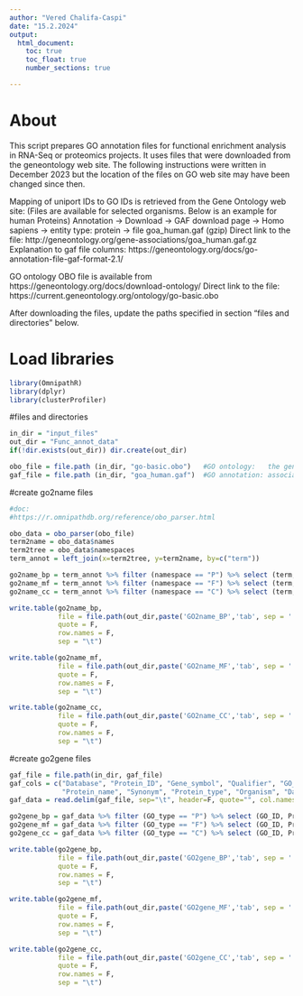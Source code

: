 ```yaml
---
author: "Vered Chalifa-Caspi"
date: "15.2.2024"
output: 
  html_document:
    toc: true
    toc_float: true
    number_sections: true

---
```

# About

This script prepares GO annotation files for functional enrichment analysis in RNA-Seq or proteomics projects.
It uses files that were downloaded from the geneontology web site.
The following instructions were written in December 2023 but the location of the files on GO web site may have been changed since then.

Mapping of uniport IDs to GO IDs is retrieved from the Gene Ontology web site:
(Files are available for selected organisms. Below is an example for human Proteins)
Annotation -> Download -> GAF download page -> Homo sapiens -> entity type: protein -> file goa_human.gaf (gzip)
Direct link to the file:
http://geneontology.org/gene-associations/goa_human.gaf.gz
Explanation to gaf file columns:
https://geneontology.org/docs/go-annotation-file-gaf-format-2.1/

GO ontology OBO file is available from https://geneontology.org/docs/download-ontology/
Direct link to the file:
https://current.geneontology.org/ontology/go-basic.obo

After downloading the files, update the paths specified in section "files and directories" below.

# Load libraries

```r

library(OmnipathR)
library(dplyr)
library(clusterProfiler)
```

#files and directories

```r

in_dir = "input_files"
out_dir = "Func_annot_data"
if(!dir.exists(out_dir)) dir.create(out_dir)

obo_file = file.path (in_dir, "go-basic.obo")   #GO ontology:   the gene ontology tree and term data
gaf_file = file.path (in_dir, "goa_human.gaf")  #GO annotation: association between go terms and uniprot genes

```

#create go2name files

```r

#doc:
#https://r.omnipathdb.org/reference/obo_parser.html

obo_data = obo_parser(obo_file)
term2name = obo_data$names
term2tree = obo_data$namespaces
term_annot = left_join(x=term2tree, y=term2name, by=c("term"))

go2name_bp = term_annot %>% filter (namespace == "P") %>% select (term, name) %>% setNames (c("GO", "Term"))
go2name_mf = term_annot %>% filter (namespace == "F") %>% select (term, name) %>% setNames (c("GO", "Term"))
go2name_cc = term_annot %>% filter (namespace == "C") %>% select (term, name) %>% setNames (c("GO", "Term"))

write.table(go2name_bp,
            file = file.path(out_dir,paste('GO2name_BP','tab', sep = '.')) ,
            quote = F,
            row.names = F,
            sep = "\t")

write.table(go2name_mf,
            file = file.path(out_dir,paste('GO2name_MF','tab', sep = '.')) ,
            quote = F,
            row.names = F,
            sep = "\t")

write.table(go2name_cc,
            file = file.path(out_dir,paste('GO2name_CC','tab', sep = '.')) ,
            quote = F,
            row.names = F,
            sep = "\t")

```


#create go2gene files

```r

gaf_file = file.path(in_dir, gaf_file)
gaf_cols = c("Database", "Protein_ID", "Gene_symbol", "Qualifier", "GO_ID", "GO_REF", "evidence_code", "With_or_From", "GO_type",
             "Protein_name", "Synonym", "Protein_type", "Organism", "Date", "Assigned_by", "Annotation_extension", "Gene_product_form_ID")
gaf_data = read.delim(gaf_file, sep="\t", header=F, quote="", col.names=gaf_cols, colClasses="character", comment.char=c("!"))

go2gene_bp = gaf_data %>% filter (GO_type == "P") %>% select (GO_ID, Protein_ID) %>% setNames (c("GO", "Gene")) %>% clusterProfiler::buildGOmap() %>% arrange(GO)
go2gene_mf = gaf_data %>% filter (GO_type == "F") %>% select (GO_ID, Protein_ID) %>% setNames (c("GO", "Gene")) %>% clusterProfiler::buildGOmap() %>% arrange(GO)
go2gene_cc = gaf_data %>% filter (GO_type == "C") %>% select (GO_ID, Protein_ID) %>% setNames (c("GO", "Gene")) %>% clusterProfiler::buildGOmap() %>% arrange(GO)

write.table(go2gene_bp,
            file = file.path(out_dir,paste('GO2gene_BP','tab', sep = '.')) ,
            quote = F,
            row.names = F,
            sep = "\t")

write.table(go2gene_mf,
            file = file.path(out_dir,paste('GO2gene_MF','tab', sep = '.')) ,
            quote = F,
            row.names = F,
            sep = "\t")

write.table(go2gene_cc,
            file = file.path(out_dir,paste('GO2gene_CC','tab', sep = '.')) ,
            quote = F,
            row.names = F,
            sep = "\t")
```

